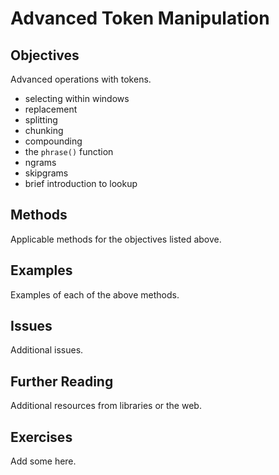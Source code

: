 # Advanced Token Manipulation {#quanteda-tokensadvanced}

## Objectives

Advanced operations with tokens.

-   selecting within windows
-   replacement
-   splitting
-   chunking
-   compounding
-   the `phrase()` function
-   ngrams
-   skipgrams
-   brief introduction to lookup

## Methods

Applicable methods for the objectives listed above.

## Examples

Examples of each of the above methods.

## Issues

Additional issues.

## Further Reading

Additional resources from libraries or the web.

## Exercises

Add some here.
